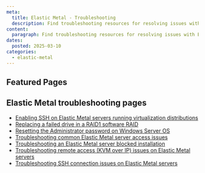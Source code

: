 ```yaml
---
meta:
  title: Elastic Metal - Troubleshooting
  description: Find troubleshooting resources for resolving issues with Elastic Metal.
content:
  paragraph: Find troubleshooting resources for resolving issues with Elastic Metal.
dates:
  posted: 2025-03-10
categories:
  - elastic-metal
---
```


<ProductHeader
  productName="Elastic Metal troubleshooting"
  productLogo="elasticMetal"
  description="Troubleshoot common issues with Scaleway Elastic Metal servers. Find solutions to help resolve problems and get started."
/>

## Featured Pages

<Grid>
    <DefaultCards
      title="Elastic Metal FAQ"
      description="General info on Elastic Metal servers"
      url="/faq/elastic-metal/"
      label="See more"
    />
    <DefaultCard
      title="Elastic Metal server datasheet"
      description="This datasheet provides an overview of the technical specifications for the different Elastic Metal server offers."
      url="/elastic-metal/reference-content/elastic-metal-datasheet/"
      label="See more"
    />
    <DefaultCard
      title="Troubleshooting common Elastic Metal server access issues"
      description="This page provides guidelines how to troubleshoot the most common server access issues."
      url="/elastic-metal/troubleshooting/troubleshoot-access-issues/"
      label="See more"
    />
</Grid>
<Grid>
    <DefaultCard
      title="Enabling SSH on Elastic Metal servers running virtualization distributions"
      description="This guide explains how to enable the SSH server on Virtualization distributions"
      url="/elastic-metal/troubleshooting/enable-ssh-virtualization-distribution/"
      label="See more"
    />
    <DefaultCard
      title="Replacing a failed drive in a RAID1 software RAID"
      description="This guide explains how to replace a failed drive and rebuild the RAID1 array using the mdadm utility."
      url="/elastic-metal/troubleshooting/replace-failed-drive-software-raid/"
      label="See more"
    />
    <DefaultCard
      title="Elastic Metal"
      description="Our shared responsibility model clarifies the division of duties between Scaleway and our users."
      url="/elastic-metal/reference-content/shared-responsibility-model/"
      label="See more"
    />
</Grid>

## Elastic Metal troubleshooting pages 

- [Enabling SSH on Elastic Metal servers running virtualization distributions](/elastic-metal/troubleshooting/enable-ssh-virtualization-distribution/)
- [Replacing a failed drive in a RAID1 software RAID](/elastic-metal/troubleshooting/replace-failed-drive-software-raid/)
- [Resetting the Administrator password on Windows Server OS](/elastic-metal/troubleshooting/reset-admin-password-windows-server/)
- [Troubleshooting common Elastic Metal server access issues](/elastic-metal/troubleshooting/troubleshoot-access-issues/)
- [Troubleshooting an Elastic Metal server blocked installation](/elastic-metal/troubleshooting/troubleshoot-installation/)
- [Troubleshooting remote access (KVM over IP) issues on Elastic Metal servers](/elastic-metal/troubleshooting/troubleshoot-remote-access-issues/)
- [Troubleshooting SSH connection issues on Elastic Metal servers](/elastic-metal/troubleshooting/troubleshoot-ssh-issues/)
